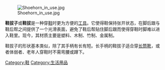 {{unreferenced|time=2013-11-28T00:52:32+00:00}}
[[Image:Shoehorn_in_use.jpg|thumb]]

'''鞋拔子'''或'''鞋拔'''是一种穿[[鞋|鞋]]时更为方便的[[工具|工具]]。它使得鞋保持张开状态，在脚后跟与鞋后帮之间提供了一个光滑表面，避免了鞋后帮贴住脚后跟而使得穿鞋时脚难以进入鞋里。现今，其材质主要是塑料、木制、竹制、金属制。

鞋拔子的形状基本类似，除了其手柄有长有短。长手柄的鞋拔子适合穿[[长筒靴|长筒靴]]，或者体弱者、老年人穿鞋时不需弯腰或蹲下。

{{Thing-stub}}
[[Category:鞋|Category:鞋]]
[[Category:生活用品|Category:生活用品]]